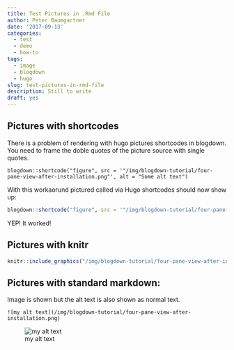 ```yaml
---
title: Test Pictures in .Rmd File
author: Peter Baumgartner
date: '2017-09-13'
categories:
  - test
  - demo
  - how-to
tags:
  - image
  - blogdown
  - hugo
slug: test-pictures-in-rmd-file
description: Still to write
draft: yes
---
```


## Pictures with shortcodes

There is a problem of rendering with hugo pictures shortcodes in blogdown. You need to frame the doble quotes of the picture source with single quotes.

```
blogdown::shortcode("figure", src = '"/img/blogdown-tutorial/four-pane-view-after-installation.png"', alt = "Some alt text")
```

With this workaorund pictured called via Hugo shortcodes should now show up:


```r
blogdown::shortcode("figure", src = '"/img/blogdown-tutorial/four-pane-view-after-installation.png"', alt = "Some alt text")
```
YEP! It worked!


## Pictures with knitr


```r
knitr::include_graphics("/img/blogdown-tutorial/four-pane-view-after-installation.png")
```

## Pictures with standard markdown: 

Image is shown but the alt text is also shown as normal text.

```
![my alt text](/img/blogdown-tutorial/four-pane-view-after-installation.png)
```

![my alt text](/img/blogdown-tutorial/four-pane-view-after-installation.png)
